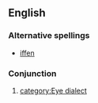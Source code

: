==English==
===Alternative spellings===
*[[iffen]]
===Conjunction===
{{en-conj}}
#{{form of|[[appendix:Glossary#E|Eye dialect]] representation|if}}[[category:Eye dialect]]
